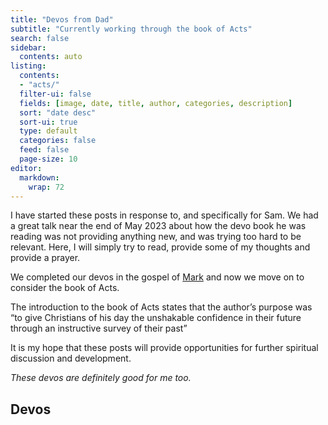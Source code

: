 ```yaml
---
title: "Devos from Dad"
subtitle: "Currently working through the book of Acts"
search: false
sidebar:
  contents: auto
listing:
  contents: 
  - "acts/"
  filter-ui: false
  fields: [image, date, title, author, categories, description]
  sort: "date desc"
  sort-ui: true
  type: default
  categories: false
  feed: false
  page-size: 10
editor: 
  markdown: 
    wrap: 72  
---
```



I have started these posts in response to, and specifically for Sam.  We had a great talk near the end of May 2023 about how the devo book he was reading was not providing anything new, and was trying too hard to be relevant.  Here, I will simply try to read, provide some of my thoughts and provide a prayer.

We completed our devos in the gospel of [Mark](mark.qmd) and now we move on to consider the book of Acts.  

The introduction to the book of Acts states that the author's purpose was "to give Christians of his day the unshakable confidence in their future through an instructive survey of their past"
\

It is my hope that these posts will provide opportunities for further spiritual discussion and development.  

_These devos are definitely good for me too._

## Devos 
